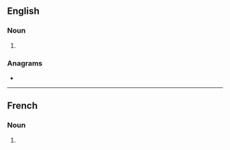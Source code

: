 ==English==

===Noun===
{{head|en|noun form}}

# {{plural of|en|hanap}}

===Anagrams===
* {{anagrams|en|a=aahnps|ash pan|ashpan}}

----

==French==

===Noun===
{{head|fr|noun plural form|g=?}}

# {{plural of|fr|hanap}}